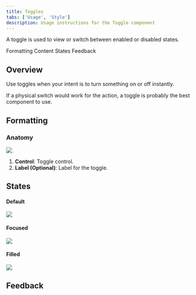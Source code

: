 ```yaml
---
title: Toggles
tabs: ['Usage', 'Style']
description: Usage instructions for the Toggle component
---
```


<PageDescription>

A toggle is used to view or switch between enabled or disabled states.

</PageDescription>

<AnchorLinks>

<AnchorLink>Formatting</AnchorLink>
<AnchorLink>Content</AnchorLink>
<AnchorLink>States</AnchorLink>
<AnchorLink>Feedback</AnchorLink>

</AnchorLinks>

## Overview

Use toggles when your intent is to turn something on or off instantly.

If a physical switch would work for the action, a toggle is probably the best component to use.

## Formatting

### Anatomy

<Row>
<Column colLg={12}>

<img src="https://res.cloudinary.com/dgcfg5cwe/image/upload/v1644721118/toggle-anatomy_thxwpg.svg"></img>

</Column>
</Row>

1. **Control**: Toggle control.
2. **Label (Optional)**: Label for the toggle.

## States

#### Default 

<Row>
<Column colLg={12}>

<img src="https://res.cloudinary.com/dgcfg5cwe/image/upload/v1644721330/Toggle-default_fbajyg.svg"></img>

</Column>
</Row>

#### Focused 

<Row>
<Column colLg={12}>

<img src="https://res.cloudinary.com/dgcfg5cwe/image/upload/v1644721330/Toggle-focus_rgnqfh.svg"></img>

</Column>
</Row>

#### Filled 

<Row>
<Column colLg={12}>

<img src="https://res.cloudinary.com/dgcfg5cwe/image/upload/v1644721417/Toggle-filled_ni6tx8.svg"></img>

</Column>
</Row>




## Feedback

<FeedbackOverview />